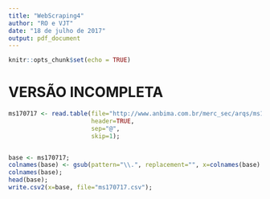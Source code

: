 ```yaml
---
title: "WebScraping4"
author: "RO e VJT"
date: "18 de julho de 2017"
output: pdf_document
---
```


```r
knitr::opts_chunk$set(echo = TRUE)
```

# VERSÃO INCOMPLETA

```r
ms170717 <- read.table(file="http://www.anbima.com.br/merc_sec/arqs/ms170717.txt", 
                       header=TRUE,
                       sep="@", 
                       skip=1);


base <- ms170717;
colnames(base) <- gsub(pattern="\\.", replacement="", x=colnames(base) );
colnames(base);
head(base);
write.csv2(x=base, file="ms170717.csv");
```
